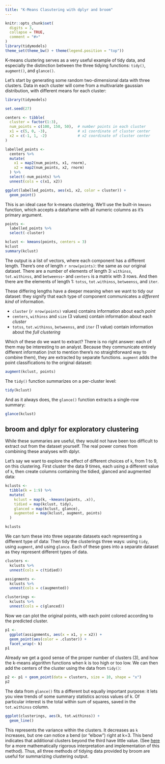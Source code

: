 ```yaml
---
title: "K-Means Clasutering with dplyr and broom"
---
```


```r
knitr::opts_chunk$set(
  digits = 3,
  collapse = TRUE,
  comment = "#>"
)
library(tidymodels)
theme_set(theme_bw() + theme(legend.position = "top"))
```

K-means clustering serves as a very useful example of tidy data, and especially the distinction between the three tidying functions: `tidy()`, `augment()`, and `glance()`.

Let's start by generating some random two-dimensional data with three clusters. Data in each cluster will come from a multivariate gaussian distribution, with different means for each cluster:

```r
library(tidymodels)

set.seed(27)

centers <- tibble(
  cluster = factor(1:3), 
  num_points = c(100, 150, 50),  # number points in each cluster
  x1 = c(5, 0, -3),              # x1 coordinate of cluster center
  x2 = c(-1, 1, -2)              # x2 coordinate of cluster center
)

labelled_points <- 
  centers %>%
  mutate(
    x1 = map2(num_points, x1, rnorm),
    x2 = map2(num_points, x2, rnorm)
  ) %>% 
  select(-num_points) %>% 
  unnest(cols = c(x1, x2))

ggplot(labelled_points, aes(x1, x2, color = cluster)) +
  geom_point()
```

This is an ideal case for k-means clustering. We'll use the built-in `kmeans` function, which accepts a dataframe with all numeric columns as it's primary argument.

```r
points <- 
  labelled_points %>% 
  select(-cluster)

kclust <- kmeans(points, centers = 3)
kclust
summary(kclust)
```

The output is a list of vectors, where each component has a different length. There's one of length `r nrow(points)`: the same as our original dataset. There are a number of elements of length 3: `withinss`, `tot.withinss`, and `betweenss`- and `centers` is a matrix with 3 rows. And then there are the elements of length 1: `totss`, `tot.withinss`, `betweenss`, and `iter`.

These differing lengths have a deeper meaning when we want to tidy our dataset: they signify that each type of component communicates a *different kind* of information.

- `cluster` (`r nrow(points)` values) contains information about each *point*
- `centers`, `withinss` and `size` (3 values) contain information about each *cluster*
- `totss`, `tot.withinss`, `betweenss`, and `iter` (1 value) contain information about the *full clustering*

Which of these do we want to extract? There is no right answer: each of them may be interesting to an analyst. Because they communicate entirely different information (not to mention there's no straightforward way to combine them), they are extracted by separate functions. `augment` adds the point classifications to the original dataset:

```r
augment(kclust, points)
```

The `tidy()` function summarizes on a per-cluster level:

```r
tidy(kclust)
```

And as it always does, the `glance()` function extracts a single-row summary:

```r
glance(kclust)
```

## broom and dplyr for exploratory clustering

While these summaries are useful, they would not have been too difficult to extract out from the dataset yourself. The real power comes from combining these analyses with dplyr.

Let's say we want to explore the effect of different choices of `k`, from 1 to 9, on this clustering. First cluster the data 9 times, each using a different value of `k`, then create columns containing the tidied, glanced and augmented data:

```r
kclusts <- 
  tibble(k = 1:9) %>%
  mutate(
    kclust = map(k, ~kmeans(points, .x)),
    tidied = map(kclust, tidy),
    glanced = map(kclust, glance),
    augmented = map(kclust, augment, points)
  )

kclusts
```

We can turn these into three separate datasets each representing a different type of data:
Then tidy the clusterings three ways: using `tidy`, using `augment`, and using `glance`. Each of these goes into a separate dataset as they represent different types of data.

```r
clusters <- 
  kclusts %>%
  unnest(cols = c(tidied))

assignments <- 
  kclusts %>% 
  unnest(cols = c(augmented))

clusterings <- 
  kclusts %>%
  unnest(cols = c(glanced))
```

Now we can plot the original points, with each point colored according to the predicted cluster.

```r
p1 <- 
  ggplot(assignments, aes(x = x1, y = x2)) +
  geom_point(aes(color = .cluster)) + 
  facet_wrap(~ k)
p1
```

Already we get a good sense of the proper number of clusters (3), and how the k-means algorithm functions when k is too high or too low. We can then add the centers of the cluster using the data from `tidy()`:

```r
p2 <- p1 + geom_point(data = clusters, size = 10, shape = "x")
p2
```

The data from `glance()` fits a different but equally important purpose: it lets you view trends of some summary statistics across values of k. Of particular interest is the total within sum of squares, saved in the `tot.withinss` column.

```r
ggplot(clusterings, aes(k, tot.withinss)) +
  geom_line()
```

This represents the variance within the clusters. It decreases as `k` increases, but one can notice a bend (or "elbow") right at k=3. This bend indicates that additional clusters beyond the third have little value. (See [here](http://web.stanford.edu/~hastie/Papers/gap.pdf) for a more mathematically rigorous interpretation and implementation of this method). Thus, all three methods of tidying data provided by broom are useful for summarizing clustering output.
